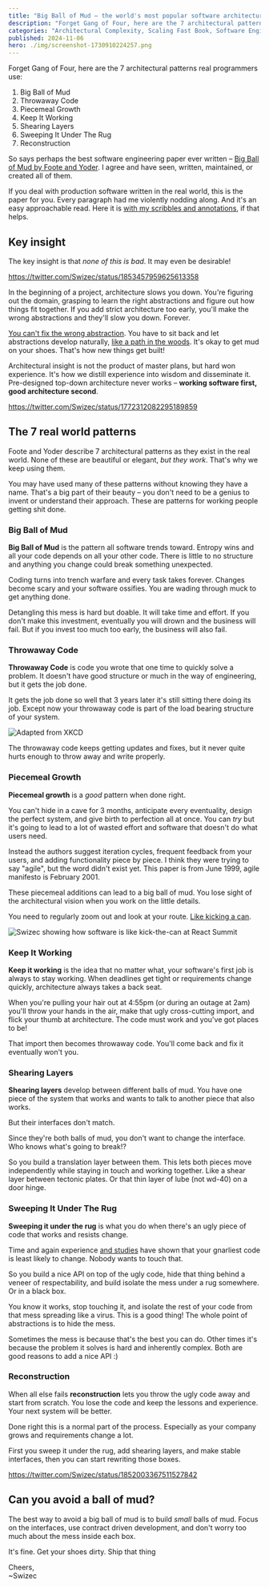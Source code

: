 ```yaml
---
title: "Big Ball of Mud – the world's most popular software architecture"
description: "Forget Gang of Four, here are the 7 architectural patterns real programmers use:"
categories: "Architectural Complexity, Scaling Fast Book, Software Engineering"
published: 2024-11-06
hero: ./img/screenshot-1730910224257.png
---
```


Forget Gang of Four, here are the 7 architectural patterns real programmers use:

1. Big Ball of Mud
2. Throwaway Code
3. Piecemeal Growth
4. Keep It Working
5. Shearing Layers
6. Sweeping It Under The Rug
7. Reconstruction

So says perhaps the best software engineering paper ever written – [Big Ball of Mud by Foote and Yoder](http://laputan.org/mud/mud.html). I agree and have seen, written, maintained, or created all of them.

If you deal with production software written in the real world, this is the paper for you. Every paragraph had me violently nodding along. And it's an easy approachable read. Here it is [with my scribbles and annotations](https://swizec.com/pdfs/mud.pdf), if that helps.

## Key insight

The key insight is that _none of this is bad_. It may even be desirable!

https://twitter.com/Swizec/status/1853457959625613358

In the beginning of a project, architecture slows you down. You're figuring out the domain, grasping to learn the right abstractions and figure out how things fit together. If you add strict architecture too early, you'll make the wrong abstractions and they'll slow you down. Forever.

[You can't fix the wrong abstraction](https://swizec.com/blog/you-can-t-fix-the-wrong-abstraction/). You have to sit back and let abstractions develop naturally, [like a path in the woods](https://swizec.com/blog/architecture-is-like-a-path-in-the-woods/). It's okay to get mud on your shoes. That's how new things get built!

Architectural insight is not the product of master plans, but hard won experience. It's how we distill experience into wisdom and disseminate it. Pre-designed top-down architecture never works – **working software first, good architecture second**.

https://twitter.com/Swizec/status/1772312082295189859

## The 7 real world patterns

Foote and Yoder describe 7 architectural patterns as they exist in the real world. None of these are beautiful or elegant, _but they work_. That's why we keep using them.

You may have used many of these patterns without knowing they have a name. That's a big part of their beauty – you don't need to be a genius to invent or understand their approach. These are patterns for working people getting shit done.

### Big Ball of Mud

**Big Ball of Mud** is the pattern all software trends toward. Entropy wins and all your code depends on all your other code. There is little to no structure and anything you change could break something unexpected.

Coding turns into trench warfare and every task takes forever. Changes become scary and your software ossifies. You are wading through muck to get anything done.

Detangling this mess is hard but doable. It will take time and effort. If you don't make this investment, eventually you will drown and the business will fail. But if you invest too much too early, the business will also fail.

### Throwaway Code

**Throwaway Code** is code you wrote that one time to quickly solve a problem. It doesn't have good structure or much in the way of engineering, but it gets the job done.

It gets the job done so well that 3 years later it's still sitting there doing its job. Except now your throwaway code is part of the load bearing structure of your system.

![Adapted from XKCD](./img/Adapted-from-XKCD-a41371.jpeg)

The throwaway code keeps getting updates and fixes, but it never quite hurts enough to throw away and write properly.

### Piecemeal Growth

**Piecemeal growth** is a _good_ pattern when done right.

You can't hide in a cave for 3 months, anticipate every eventuality, design the perfect system, and give birth to perfection all at once. You can _try_ but it's going to lead to a lot of wasted effort and software that doesn't do what users need.

Instead the authors suggest iteration cycles, frequent feedback from your users, and adding functionality piece by piece. I think they were trying to say "agile", but the word didn't exist yet. This paper is from June 1999, agile manifesto is February 2001.

These piecemeal additions can lead to a big ball of mud. You lose sight of the architectural vision when you work on the little details.

You need to regularly zoom out and look at your route. [Like kicking a can](https://swizec.com/blog/writing-software-is-like-kicking-a-can/).

![Swizec showing how software is like kick-the-can at React Summit](./img/Swizec-showing-how-software-is-like-kick-the-can-at-React-Summit-1gf341.jpeg)

### Keep It Working

**Keep it working** is the idea that no matter what, your software's first job is always to stay working. When deadlines get tight or requirements change quickly, architecture always takes a back seat.

When you're pulling your hair out at 4:55pm (or during an outage at 2am) you'll throw your hands in the air, make that ugly cross-cutting import, and flick your thumb at architecture. The code must work and you've got places to be!

That import then becomes throwaway code. You'll come back and fix it eventually won't you.

### Shearing Layers

‌**‌Shearing layers** develop between different balls of mud. You have one piece of the system that works and wants to talk to another piece that also works.

But their interfaces don't match.

Since they're both balls of mud, you don't want to change the interface. Who knows what's going to break!?

So you build a translation layer between them. This lets both pieces move independently while staying in touch and working together. Like a shear layer between tectonic plates. Or that thin layer of lube (not wd-40) on a door hinge.

### Sweeping It Under The Rug

**‌Sweeping it under the rug** is what you do when there's an ugly piece of code that works and resists change.

Time and again experience [and studies](https://swizec.com/blog/why-taming-architectural-complexity-is-paramount/) have shown that your gnarliest code is least likely to change. Nobody wants to touch that.

So you build a nice API on top of the ugly code, hide that thing behind a veneer of respectability, and build isolate the mess under a rug somewhere. Or in a black box.

You know it works, stop touching it, and isolate the rest of your code from that mess spreading like a virus. This is a good thing! The whole point of abstractions is to hide the mess.

Sometimes the mess is because that's the best you can do. Other times it's because the problem it solves is hard and inherently complex. Both are good reasons to add a nice API :)

### Reconstruction

When all else fails **reconstruction** lets you throw the ugly code away and start from scratch. You lose the code and keep the lessons and experience. Your next system will be better.

Done right this is a normal part of the process. Especially as your company grows and requirements change a lot.

First you sweep it under the rug, add shearing layers, and make stable interfaces, then you can start rewriting those boxes.

https://twitter.com/Swizec/status/1852003367511527842

## Can you avoid a ball of mud?

The best way to avoid a big ball of mud is to build _small_ balls of mud. Focus on the interfaces, use contract driven development, and don't worry too much about the mess inside each box.

It's fine. Get your shoes dirty. Ship that thing

Cheers,<br />
\~Swizec
